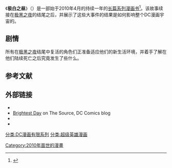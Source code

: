 {{noteTA|G1=美国漫画}}
{{Expand|time=2010-07-19}}
{{Infobox comic book title
|title               = 极白之昼
|image               = Brightest Day 0.jpg
|imagesize           = 
|caption             = 《极白之昼 #0》封面，2010年4月，DC漫画，大卫·芬奇画
|schedule            = 两星期一期
|format              = 
|limited             = Y
|Superhero           = y
|publisher           = [[DC漫画|DC漫画]]
|startmo             = 5
|startyr             = 2010
|endmo               = 
|endyr               = 现在
|issues              = 27（至今已发行7期）
|main_char_team      = [[水侠|水侠]]<br />[[回旋镖队长|回旋镖队长]]<br />[[死侠|死侠]]<br />[[火风暴_(漫画)|火风暴]] （[[火风暴_(罗纳德·雷蒙德)|罗纳德·雷蒙德]]以及[[火风暴_(贾森·鲁施)|贾森·鲁施]]）<br />[[汉克·哈尔|鹰]]<br />[[鹰女|鹰女]]<br />[[鹰侠_(卡特·哈尔)|鹰侠]]<br />[[洁德_(漫画)|洁德]]<br />[[火星猎人|火星猎人]]<br />[[马克斯韦尔·罗德|马克斯韦尔·罗德]]<br />[[欧西里斯_(DC漫画)|欧西里斯]]<br />[[变焦教授|变焦教授]]
|writers             = [[杰夫·约翰斯|杰夫·约翰斯]]<br />[[彼得·托马斯|彼得·托马斯]]
|artists             = 
|pencillers          = [[斯科特·克拉克|斯科特·克拉克]]<br />[[帕特里·克格利森_(艺术家)|帕特里·克格利森]]<br />[[乔·普拉多|乔·普拉多]]<br />[[伊万·雷斯|伊万·雷斯]]<br />[[阿尔迪安·斯亚夫|阿尔迪安·斯亚夫]]
|inkers              = [[奥克莱尔·艾伯特|奥克莱尔·艾伯特]]<br />[[戴夫·贝蒂|戴夫·贝蒂]]<br />[[维森特·西富恩特斯|维森特·西富恩特斯]]<br />[[马克·欧文_(漫画)|马克·欧文]]
|letterers           = [[罗布·克拉克|罗布·克拉克]]
|colorists           = [[彼得·施泰格林|彼得·施泰格林]]
|editors             = [[埃迪·贝尔甘萨|埃迪·贝尔甘萨]]<br />[[雷克斯·奥格尔|雷克斯·奥格尔]]<br />[[亚当·斯克拉格曼|亚当·斯克拉格曼]]
|creative_team_month = 
|creative_team_year  = 
|creators            = 
|TPB                 = 
|ISBN                = 
|subcat              = DC
|altcat              = 
|sort                = 极白之昼
|nonUS               = 
}}
《'''极白之昼'''》（{{lang-en|''Brightest Day''}}）是一部始于2010年4月的持续一年的[[有限系列|长篇系列]][[漫画书|漫画书]]<ref>{{cite web |first=Alex |last=Segura |url=http://dcu.blog.dccomics.com/2010/01/11/dcu-in-2010-kick-off-your-monday-with-some-major-news/ |title=DCU in 2010: Kick Off Your Monday With Some Major News |work=The Source |publisher=[[DC_Comics.com|DC Comics.com]] |date=January 11, 2010 |accessdate=January 11, 2010 |archive-date=2012-08-14 |archive-url=https://www.webcitation.org/69u53nZO5?url=http://www.dccomics.com/blog/2010/01/11/dcu-in-2010-kick-off-your-monday-with-some-major-news |dead-url=no }}</ref>。该故事续接在[[极黑之夜|极黑之夜]]的结尾之后，并展示了这些大事件的结果是如何影响整个DC漫画宇宙的。

==剧情==
所有在[[极黑之夜|极黑之夜]]结尾中复活的角色们正准备适应他们的新生活环境，并着手了解在他们陆续死亡之后究竟发生了些什么。

==参考文献==
{{Reflist}}

==外部链接==
* {{official|http://dccomics.com/sites/brightest_day/}}
* [https://web.archive.org/web/20100523023047/http://dcu.blog.dccomics.com/tag/brightest-day/ Brightest Day] on The Source, DC Comics blog
* {{gcdb series|id=47016|title=''Brightest Day''}}
* {{comicbookdb|type=title|id=27656|title=''Brightest Day''}}

{{绿灯侠}}
{{DC漫画大事件}}
{{DEFAULTSORT:Brightest Day}}
[[分类:DC漫画有限系列|分类:DC漫画有限系列]]
[[Category:2010年面世的漫畫|Category:2010年面世的漫畫]]
[[分类:超级英雄漫画|分类:超级英雄漫画]]